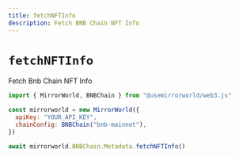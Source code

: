 ```yaml
---
title: fetchNFTInfo
description: Fetch BNB Chain NFT Info
---
```


# `fetchNFTInfo`

Fetch Bnb Chain NFT Info

```js
import { MirrorWorld, BNBChain } from "@usemirrorworld/web3.js"

const mirrorworld = new MirrorWorld({
  apiKey: "YOUR_API_KEY",
  chainConfig: BNBChain("bnb-mainnet"),
})

await mirrorworld.BNBChain.Metadata.fetchNFTInfo()
```
